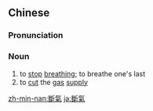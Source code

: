 ==Chinese==
{{zh-forms|s=断气}}

===Pronunciation===
{{zh-pron
|m=duànqì,er=y
|c=tyun5 hei3
|h=pfs=thôn-hi
|mn=xm,tw:tn̄g-khùi/qz:tňg-khùi/zz:tūiⁿ-khùi/xm,zz:toān-khì/qz:toǎn-khì
|cat=n
}}

===Noun===
{{zh-noun}}

# to [[stop]] [[breathe|breathing]]; to breathe one's last
# to [[cut]] the [[gas]] [[supply]]

[[zh-min-nan:斷氣]]
[[ja:斷氣]]